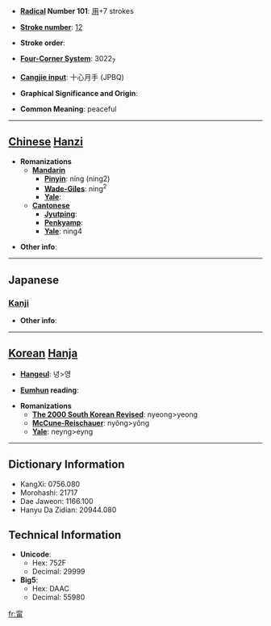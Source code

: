 * '''[[Wiktionary:Chinese radical index| Radical]] Number 101''': [[Wiktionary:Chinese radical index 用|用]]+7 strokes

* '''[[Wiktionary:Chinese total strokes index|Stroke number]]''': [[Wiktionary:Chinese total strokes index 12|12]]

* '''Stroke order''': 

* '''[[Wiktionary:Chinese four corner index|Four-Corner System]]''': 3022<sub>7</sub>

* '''[[Wiktionary:Chinese Cangjie index|Cangjie input]]''': 十心月手 (JPBQ)

* '''Graphical Significance and Origin''': 

* '''Common Meaning''': peaceful

----

== [[Chinese]] [[Hanzi]] ==

* '''Romanizations'''
** '''[[Mandarin]]'''
*** '''[[Pinyin]]''': níng (ning2)
*** '''[[Wade-Giles]]''': ning<sup>2</sup>
*** '''[[Yale]]''': 
** '''[[Cantonese]]'''
*** '''[[Jyutping]]''':
*** '''[[Penkyamp]]''': 
*** '''[[Yale]]''': ning4

* '''Other info''': 

----

==Japanese==
===[[Kanji]]===
{{kanji|on readings=[[ねい]] (nei), [[にょう]] (nyō)
|kun readings=[[ねがい]] (negai)
}}

* '''Other info''':  

----

== [[Korean]] [[Hanja]] ==

* '''[[Hangeul]]''': 녕>영

* '''[[Eumhun]] reading''': 

* '''Romanizations'''
** '''[[The 2000 South Korean Revised Romanization|The 2000 South Korean Revised]]''': nyeong>yeong
** '''[[McCune-Reischauer]]''': nyŏng>yŏng
** '''[[Yale]]''': neyng>eyng

----

== Dictionary Information ==

* KangXi: 0756.080
* Morohashi: 21717
* Dae Jaweon: 1166.100
* Hanyu Da Zidian: 20944.080

== Technical Information ==

* '''Unicode''':
** Hex: 752F
** Decimal: 29999
* '''Big5''':
** Hex: DAAC
** Decimal: 55980

[[fr:甯]]